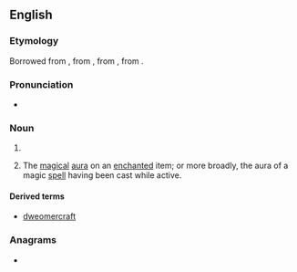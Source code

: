==English==

===Etymology===
Borrowed from {{bor|en|enm|dweomer}}, from {{der|en|ang|dwimor}}, from {{der|en|gem-pro|*dwemrą}}, from {{der|en|ine-pro|*dʰūw-|t=to whisk, raise dust, fume}}.

===Pronunciation===
* {{IPA|/ˈdwɪ.mə(ɹ)/|/ˈdwɛ.mə(ɹ)/|/ˈdwiː.mə(ɹ)/|lang=en}}

===Noun===
{{en-noun|-}}

# {{alternative spelling of|dwimmer|lang=en}}
# {{lb|en|fantasy|games}} The [[magical]] [[aura]] on an [[enchanted]] item; or more broadly, the aura of a magic [[spell]] having been cast while active.

====Derived terms====
* [[dweomercraft]]

===Anagrams===
* {{anagrams|en|Wedmore|remowed}}